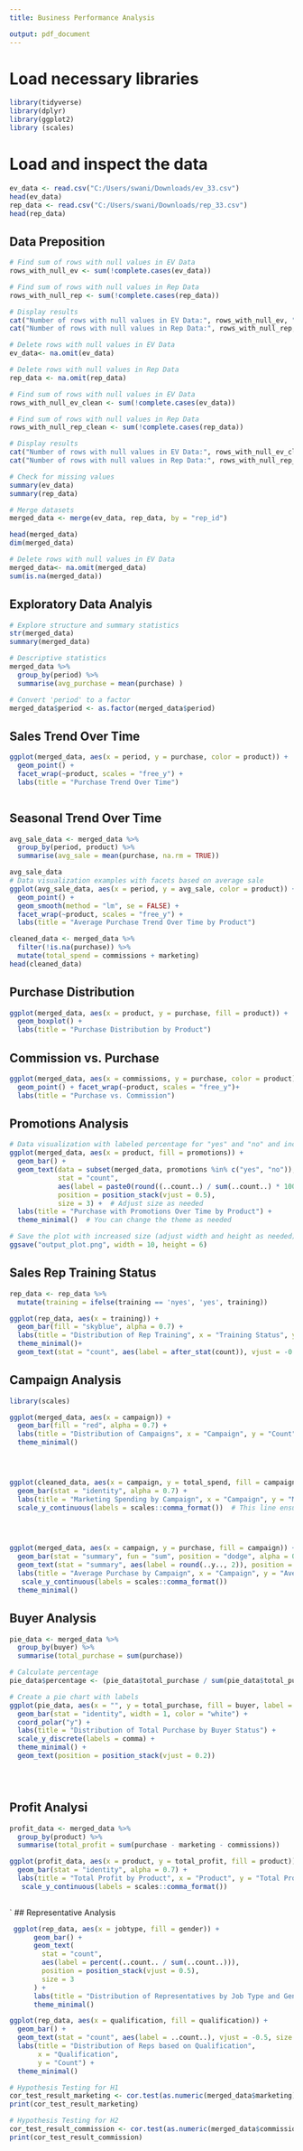 ---
title: Business Performance Analysis

output: pdf_document
---
# Load necessary libraries
```{r}

library(tidyverse)
library(dplyr)
library(ggplot2)
library (scales)
```
# Load and inspect the data
```{r}
ev_data <- read.csv("C:/Users/swani/Downloads/ev_33.csv")
head(ev_data)
rep_data <- read.csv("C:/Users/swani/Downloads/rep_33.csv")
head(rep_data)

```
## Data Preposition

```{r}

# Find sum of rows with null values in EV Data
rows_with_null_ev <- sum(!complete.cases(ev_data))

# Find sum of rows with null values in Rep Data
rows_with_null_rep <- sum(!complete.cases(rep_data))

# Display results
cat("Number of rows with null values in EV Data:", rows_with_null_ev, "\n")
cat("Number of rows with null values in Rep Data:", rows_with_null_rep, "\n")


```


```{r}
# Delete rows with null values in EV Data
ev_data<- na.omit(ev_data)

# Delete rows with null values in Rep Data
rep_data <- na.omit(rep_data)

```


```{r}

# Find sum of rows with null values in EV Data
rows_with_null_ev_clean <- sum(!complete.cases(ev_data))

# Find sum of rows with null values in Rep Data
rows_with_null_rep_clean <- sum(!complete.cases(rep_data))

# Display results
cat("Number of rows with null values in EV Data:", rows_with_null_ev_clean, "\n")
cat("Number of rows with null values in Rep Data:", rows_with_null_rep_clean, "\n")


```
```{r}
# Check for missing values
summary(ev_data)
summary(rep_data)

# Merge datasets
merged_data <- merge(ev_data, rep_data, by = "rep_id")

head(merged_data)
dim(merged_data)

```

```{r}
# Delete rows with null values in EV Data
merged_data<- na.omit(merged_data)
sum(is.na(merged_data))
```

## Exploratory Data Analyis
```{r}
# Explore structure and summary statistics
str(merged_data)
summary(merged_data)

# Descriptive statistics
merged_data %>%
  group_by(period) %>%
  summarise(avg_purchase = mean(purchase) )

# Convert 'period' to a factor
merged_data$period <- as.factor(merged_data$period)

```
## Sales Trend Over Time 
```{r}
ggplot(merged_data, aes(x = period, y = purchase, color = product)) +
  geom_point() +
  facet_wrap(~product, scales = "free_y") +
  labs(title = "Purchase Trend Over Time")



```
## Seasonal Trend Over Time

```{r}
avg_sale_data <- merged_data %>%
  group_by(period, product) %>%
  summarise(avg_sale = mean(purchase, na.rm = TRUE))

avg_sale_data
# Data visualization examples with facets based on average sale
ggplot(avg_sale_data, aes(x = period, y = avg_sale, color = product)) +
  geom_point() +
  geom_smooth(method = "lm", se = FALSE) +
  facet_wrap(~product, scales = "free_y") +
  labs(title = "Average Purchase Trend Over Time by Product")

```

```{r}
cleaned_data <- merged_data %>%
  filter(!is.na(purchase)) %>%
  mutate(total_spend = commissions + marketing)
head(cleaned_data)
```
## Purchase Distribution




```{r}
ggplot(merged_data, aes(x = product, y = purchase, fill = product)) +
  geom_boxplot() +
  labs(title = "Purchase Distribution by Product")

```

## Commission vs. Purchase
```{r}
ggplot(merged_data, aes(x = commissions, y = purchase, color = product)) +
  geom_point() + facet_wrap(~product, scales = "free_y")+
  labs(title = "Purchase vs. Commission")

```

## Promotions Analysis
```{r}


# Data visualization with labeled percentage for "yes" and "no" and increased size
ggplot(merged_data, aes(x = product, fill = promotions)) +
  geom_bar() +
  geom_text(data = subset(merged_data, promotions %in% c("yes", "no")),
            stat = "count",
            aes(label = paste0(round((..count..) / sum(..count..) * 100, 1), "%")),
            position = position_stack(vjust = 0.5),
            size = 3) +  # Adjust size as needed
  labs(title = "Purchase with Promotions Over Time by Product") +
  theme_minimal()  # You can change the theme as needed

# Save the plot with increased size (adjust width and height as needed)
ggsave("output_plot.png", width = 10, height = 6)


```

## Sales Rep Training Status
```{r}
rep_data <- rep_data %>%
  mutate(training = ifelse(training == 'nyes', 'yes', training))

ggplot(rep_data, aes(x = training)) +
  geom_bar(fill = "skyblue", alpha = 0.7) +
  labs(title = "Distribution of Rep Training", x = "Training Status", y = "Count") +
  theme_minimal()+
  geom_text(stat = "count", aes(label = after_stat(count)), vjust = -0.5)

```

## Campaign Analysis
```{r}
library(scales)

ggplot(merged_data, aes(x = campaign)) +
  geom_bar(fill = "red", alpha = 0.7) +
  labs(title = "Distribution of Campaigns", x = "Campaign", y = "Count") +
  theme_minimal()




ggplot(cleaned_data, aes(x = campaign, y = total_spend, fill = campaign)) +
  geom_bar(stat = "identity", alpha = 0.7) +
  labs(title = "Marketing Spending by Campaign", x = "Campaign", y = "Mark") +
  scale_y_continuous(labels = scales::comma_format())  # This line ensures regular y-axis labels


  


```

```{r}

ggplot(merged_data, aes(x = campaign, y = purchase, fill = campaign)) +
  geom_bar(stat = "summary", fun = "sum", position = "dodge", alpha = 0.7) +
  geom_text(stat = "summary", aes(label = round(..y.., 2)), position = position_dodge(width = 0.9), vjust = -0.5) +
  labs(title = "Average Purchase by Campaign", x = "Campaign", y = "Average Purchase") +
   scale_y_continuous(labels = scales::comma_format())  
  theme_minimal()


```

## Buyer Analysis
```{r}

pie_data <- merged_data %>%
  group_by(buyer) %>%
  summarise(total_purchase = sum(purchase))

# Calculate percentage
pie_data$percentage <- (pie_data$total_purchase / sum(pie_data$total_purchase)) * 100

# Create a pie chart with labels
ggplot(pie_data, aes(x = "", y = total_purchase, fill = buyer, label = paste0(round(percentage, 1), "%"))) +
  geom_bar(stat = "identity", width = 1, color = "white") +
  coord_polar("y") +
  labs(title = "Distribution of Total Purchase by Buyer Status") +
  scale_y_discrete(labels = comma) +
  theme_minimal() +
  geom_text(position = position_stack(vjust = 0.2))





```
## Profit Analysi

```{r}

profit_data <- merged_data %>%
  group_by(product) %>%
  summarise(total_profit = sum(purchase - marketing - commissions))

ggplot(profit_data, aes(x = product, y = total_profit, fill = product)) +
  geom_bar(stat = "identity", alpha = 0.7) +
  labs(title = "Total Profit by Product", x = "Product", y = "Total Profit") +
   scale_y_continuous(labels = scales::comma_format())  
 


```



  
`
## Representative Analysis

```{r}
 ggplot(rep_data, aes(x = jobtype, fill = gender)) +
      geom_bar() +
      geom_text(
        stat = "count",
        aes(label = percent(..count.. / sum(..count..))),
        position = position_stack(vjust = 0.5),
        size = 3
      ) +
      labs(title = "Distribution of Representatives by Job Type and Gender", x = "Job Type", y = "Count") +
      theme_minimal()

ggplot(rep_data, aes(x = qualification, fill = qualification)) +
  geom_bar() +
  geom_text(stat = "count", aes(label = ..count..), vjust = -0.5, size = 3) +
  labs(title = "Distribution of Reps based on Qualification",
       x = "Qualification",
       y = "Count") +
  theme_minimal()

```

```{r}
# Hypothesis Testing for H1
cor_test_result_marketing <- cor.test(as.numeric(merged_data$marketing),as.numeric(merged_data$purchase))
print(cor_test_result_marketing)
```
\newpage
```{r}
# Hypothesis Testing for H2
cor_test_result_commission <- cor.test(as.numeric(merged_data$commissions), as.numeric(merged_data$purchase))
print(cor_test_result_commission)

```
